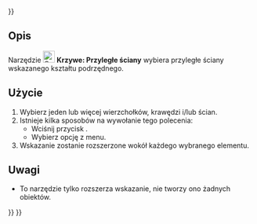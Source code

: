 <languages/>
{{UnfinishedDocu{{#translation:}}}}

{{Docnav/pl
|[[Curves_ToConsole/pl|ToConsole]]
|[[Curves_BSplineToConsole/pl|BSplineToConsole]]
|[[Curves_Workbench/pl|środowisko pracy Krzywe]]
|IconL=Curves_ToConsole.svg
|IconR=Curves_BSplineToConsole.svg
|IconC=Curves_workbench_icon.svg
}}

{{GuiCommand/pl
|Name=Curves AdjacentFaces
|Name/pl=Krzywe: Przyległe ściany
|MenuLocation=Misc. → Select Adjacent faces
|Workbenches=[[Curves_Workbench/pl|Krzywe]]
}}

<span id="Description"></span>
==Opis==

Narzędzie [[Image:Curves_AdjacentFaces.svg|24px]] '''Krzywe: Przyległe ściany''' wybiera przyległe ściany wskazanego kształtu podrzędnego.

<span id="Usage"></span>
==Użycie==

# Wybierz jeden lub więcej wierzchołków, krawędzi i/lub ścian.
# Istnieje kilka sposobów na wywołanie tego polecenia:
#* Wciśnij przycisk {{Button|[[Image:Curves_AdjacentFaces.svg|16px]] [[Curves_AdjacentFaces/pl|Wybierz przyległe ściany]]}}.
#* Wybierz opcję {{MenuCommand|Misc. → [[Image:Curves_AdjacentFaces.svg|16px]] Select Adjacent faces}} z menu.
# Wskazanie zostanie rozszerzone wokół każdego wybranego elementu.

<span id="Notes"></span>
==Uwagi==

* To narzędzie tylko rozszerza wskazanie, nie tworzy ono żadnych obiektów.


{{Docnav/pl
|[[Curves_ToConsole/pl|ToConsole]]
|[[Curves_BSplineToConsole/pl|BSplineToConsole]]
|[[Curves_Workbench/pl|środowisko pracy Krzywe]]
|IconL=Curves_ToConsole.svg
|IconR=Curves_BSplineToConsole.svg
|IconC=Curves_workbench_icon.svg
}}

{{Curves Tools navi{{#translation:}}}}
{{Userdocnavi{{#translation:}}}}